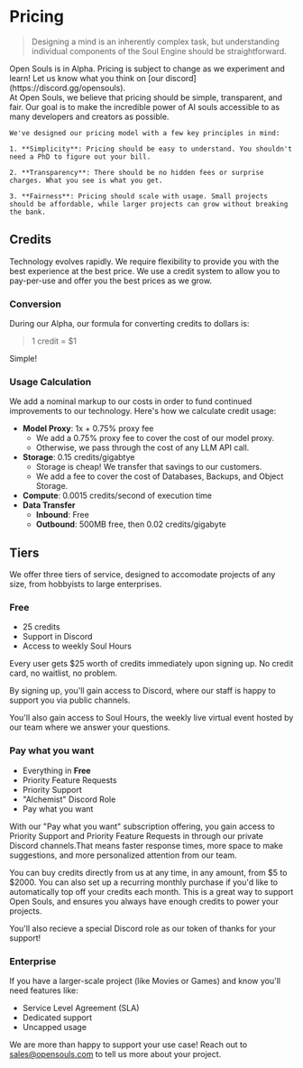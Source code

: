 
# Pricing

> Designing a mind is an inherently complex task, but understanding individual components of the Soul Engine should be straightforward.

<Callout type="warning" emoji="⚠️">
  Open Souls is in Alpha. Pricing is subject to change as we experiment and learn! Let us know what you think on [our discord](https://discord.gg/opensouls).
</Callout>

<div className="flex flex-col-reverse lg:flex-row items-center justify-between mt-8">
  <div>
    At Open Souls, we believe that pricing should be simple, transparent, and fair. Our goal is to make the incredible power of AI souls accessible to as many developers and creators as possible.

    We've designed our pricing model with a few key principles in mind:

    1. **Simplicity**: Pricing should be easy to understand. You shouldn't need a PhD to figure out your bill. 

    2. **Transparency**: There should be no hidden fees or surprise charges. What you see is what you get.

    3. **Fairness**: Pricing should scale with usage. Small projects should be affordable, while larger projects can grow without breaking the bank.
  </div>
</div>

## Credits 
Technology evolves rapidly. We require flexibility to provide you with the best experience at the best price. We use a credit system to allow you to pay-per-use and offer you the best prices as we grow. 

### Conversion
During our Alpha, our formula for converting credits to dollars is:
> 1 credit = $1

Simple!

### Usage Calculation
We add a nominal markup to our costs in order to fund continued improvements to our technology. Here's how we calculate credit usage:

- **Model Proxy**: 1x + 0.75% proxy fee
  - We add a 0.75% proxy fee to cover the cost of our model proxy.
  - Otherwise, we pass through the cost of any LLM API call.
- **Storage**: 0.15 credits/gigabtye
  - Storage is cheap! We transfer that savings to our customers.
  - We add a fee to cover the cost of Databases, Backups, and Object Storage.
- **Compute**: 0.0015 credits/second of execution time
- **Data Transfer**
  - **Inbound**: Free
  - **Outbound**: 500MB free, then 0.02 credits/gigabyte 

## Tiers
We offer three tiers of service, designed to accomodate projects of any size, from hobbyists to large enterprises. 

### Free
- 25 credits
- Support in Discord
- Access to weekly Soul Hours

Every user gets $25 worth of credits immediately upon signing up. No credit card, no waitlist, no problem.

By signing up, you'll gain access to Discord, where our staff is happy to support you via public channels.

You'll also gain access to Soul Hours, the weekly live virtual event hosted by our team where we answer your questions.

### Pay what you want
- Everything in **Free**
- Priority Feature Requests
- Priority Support
- "Alchemist" Discord Role
- Pay what you want

With our "Pay what you want" subscription offering, you gain access to Priority Support and Priority Feature Requests in through our private Discord channels.That means faster response times, more space to make suggestions, and more personalized attention from our team.

You can buy credits directly from us at any time, in any amount, from $5 to $2000. You can also set up a recurring monthly purchase if you'd like to automatically top off your credits each month. This is a great way to support Open Souls, and ensures you always have enough credits to power your projects.

You'll also recieve a special Discord role as our token of thanks for your support!

### Enterprise
If you have a larger-scale project (like Movies or Games) and know you'll need features like:

- Service Level Agreement (SLA)
- Dedicated support
- Uncapped usage

We are more than happy to support your use case! Reach out to [sales@opensouls.com](mailto:sales@opensouls.com) to tell us more about your project.

